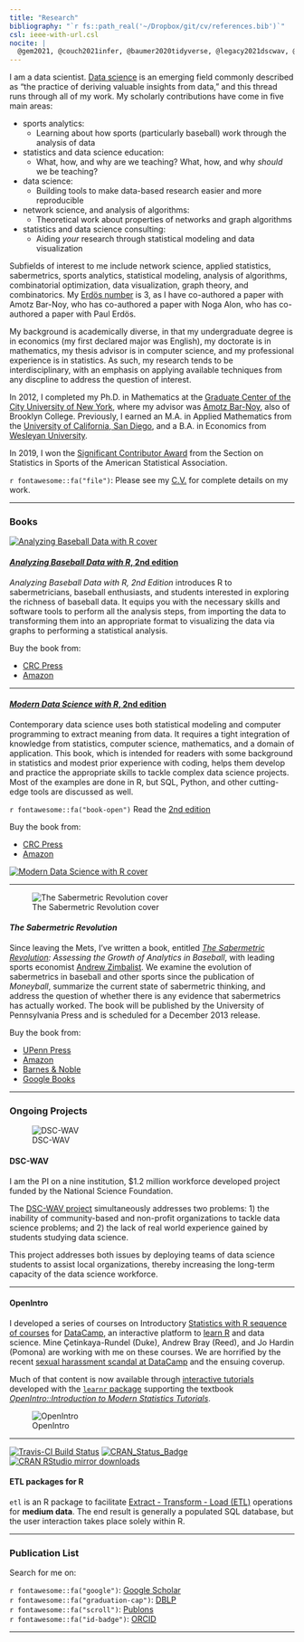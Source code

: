 ```yaml
---
title: "Research"
bibliography: "`r fs::path_real('~/Dropbox/git/cv/references.bib')`"
csl: ieee-with-url.csl
nocite: | 
  @gem2021, @couch2021infer, @baumer2020tidyverse, @legacy2021dscwav, @horton2021dscwav, @baumer2019fertile, @baumer2020mdsr, @baumer2019ethics, @baumer2017datacamp, @barresi2017, @gem2019, @zimbalist2018college, @albert2018analyzing, @baumer2016compete, @baumer2016etl, @baumer2018oxford, @mcnamara2017donoho, @williams2017, @baumer2016lessons, @gem2017, @baumer2017peerj, @pcmi2016guidelines, @baumer2016mdsr, @baumer2016eval, @barnoy2016setit, @baumer2015we, @bar2016changing, @baumer2015data, @hardin2015data, @baumer2015openwar, @bar2015average, @baumer2015star, @horton2015stage, @baumer2015r, @baumer2014r, @baumer2014war, @baumer2014analyzing, @baumer2013quantifying, @baumer2013tsr, @baumer2014social, @bogdanov2013weakest, @barnoy2013setit, @baumer2012thesis, @barnoy2012changing, @baumer2012parsing, @barnoy2011maximizing, @baumer2011modeling, @baumer2009usb, @baumer2008bpb, @stoudt2014pursuit, @baumer2010improved, @baumer2010mapping, @baumer2009asm, @baumer2015espn, @baumer2014applied, @gould2014big 
---
```

			  

I am a data scientist. [Data science](http://en.wikipedia.org/wiki/Data_science) is an emerging field commonly described as "the practice of deriving valuable insights from data," and this thread runs through all of my work. My scholarly contributions have come in five main areas: 

- sports analytics:
    - Learning about how sports (particularly baseball) work through the analysis of data
- statistics and data science education:
    - What, how, and why are we teaching? What, how, and why *should* we be teaching?
- data science:
    - Building tools to make data-based research easier and more reproducible
- network science, and analysis of algorithms:
    - Theoretical work about properties of networks and graph algorithms
- statistics and data science consulting:
    - Aiding *your* research through statistical modeling and data visualization

Subfields of interest to me include network science, applied statistics, sabermetrics, sports analytics, statistical modeling, analysis of algorithms, combinatorial optimization, data visualization, graph theory, and  combinatorics. My [Erd&ouml;s number](http://en.wikipedia.org/wiki/Erd%C5%91s_number) is 3, as I have co-authored a paper with Amotz Bar-Noy, who has co-authored a paper with Noga Alon, who has co-authored a paper with Paul Erd&ouml;s. 

My background is academically diverse, in that my undergraduate degree is in economics (my first declared major was English), my doctorate is in mathematics, my thesis advisor is in computer science, and my professional experience is in statistics. As such, my research tends to be interdisciplinary, with an emphasis on applying available techniques from any discpline to address the question of interest. 

In 2012, I completed my Ph.D. in Mathematics at the [Graduate Center of the City University of New York](http://gc.cuny.edu), where my advisor was [Amotz Bar-Noy](http://www.sci.brooklyn.cuny.edu/~amotz/), also of Brooklyn College. Previously, I earned an M.A. in Applied Mathematics from the [University of California, San Diego](http://math.ucsd.edu), and a B.A. in Economics from [Wesleyan University](http://www.wesleyan.edu). 

In 2019, I won the [Significant Contributor Award](https://community.amstat.org/sis/aboutus/honorees) from the Section on Statistics in Sports of the American Statistical Association. 

`r fontawesome::fa("file")`: Please see my [C.V.](baumer_cv.pdf) for complete details on my work. 

---

### Books


::: {.grid}

::: {.g-col-4}

[![Analyzing Baseball Data with R cover](https://images.tandf.co.uk/common/jackets/amazon/978081535/9780815353515.jpg)](https://baseballwithr.wordpress.com/)

:::

::: {.g-col-8}

#### [*Analyzing Baseball Data with R*, 2nd edition](https://baseballwithr.wordpress.com/)

*Analyzing Baseball Data with R, 2nd Edition* introduces R to sabermetricians, baseball enthusiasts, and students interested in exploring the richness of baseball data. It equips you with the necessary skills and software tools to perform all the analysis steps, from importing the data to transforming them into an appropriate format to visualizing the data via graphs to performing a statistical analysis.


Buy the book from:

* [CRC Press](https://www.crcpress.com/Analyzing-Baseball-Data-with-R-Second-Edition/Marchi-Albert-Baumer/p/book/9780815353515)
* [Amazon](https://www.amazon.com/Analyzing-Baseball-Data-Second-Chapman/dp/0815353510)

:::

:::

---

::: {.grid}

::: {.g-col-8}

#### [*Modern Data Science with R*, 2nd edition](http://mdsr-book.github.io)

Contemporary data science uses both statistical modeling and computer programming to extract meaning from data. It requires a tight integration of knowledge from statistics, computer science, mathematics, and a domain of application. This book, which is intended for readers with some background in statistics and modest prior experience with coding, helps them develop and practice the appropriate skills to tackle complex data science projects. Most of the examples are done in R, but SQL, Python, and other cutting-edge tools are discussed as well.


`r fontawesome::fa("book-open")` Read the [2nd edition](https://mdsr-book.github.io/mdsr2e)

Buy the book from:

* [CRC Press](https://www.crcpress.com/Modern-Data-Science-with-R/Baumer-Kaplan-Horton/p/book/9781498724487)
* [Amazon](https://www.amazon.com/Modern-Data-Science-Download-Statistical/dp/1498724485/)


:::

::: {.g-col-4}

[![Modern Data Science with R cover](https://mdsr-book.github.io/mdsr2e/gfx/mdsr2e_cover.png)](http://mdsr-book.github.io)

:::

:::
    
---


::: {.grid}

::: {.g-col-4}

![The Sabermetric Revolution cover](https://pennsylvania-press-us.imgix.net/covers/9780812223392.jpg)


:::

::: {.g-col-8}
  
  
#### *The Sabermetric Revolution*

Since leaving the Mets, I've written a book, entitled *[The Sabermetric Revolution](https://www.pennpress.org/9780812223392/the-sabermetric-revolution/): Assessing the Growth of Analytics in Baseball*, with leading sports economist [Andrew Zimbalist](https://en.wikipedia.org/wiki/Andrew_Zimbalist). We examine the evolution of sabermetrics in baseball and other sports since the publication of *Moneyball*, summarize the current state of sabermetric thinking, and address the question of whether there is any evidence that sabermetrics has actually worked. The book will be published by the University of Pennsylvania Press and is scheduled for a December 2013 release. 

Buy the book from:

* <a href="http://www.upenn.edu/pennpress/book/15168.html">UPenn Press</a>
* <a href="http://www.amazon.com/dp/0812245725">Amazon</a>
* <a href="http://www.barnesandnoble.com/w/the-sabermetric-revolution-benjamin-baumer/1115313029?ean=9780812245721">Barnes & Noble</a>
* <a href="http://books.google.com/books/about/The_Sabermetric_Revolution.html?id=gjYUnAEACAAJ">Google Books</a>

:::
:::

---

### Ongoing Projects


::: {.grid}

::: {.g-col-4}


![DSC-WAV](https://dsc-wav.github.io/www/gfx/dsc-wav_medallion_black.png)

:::

::: {.g-col-8}

#### DSC-WAV

I am the PI on a nine institution, $1.2 million workforce developed project funded by the National Science Foundation. 

The [DSC-WAV project](https://dsc-wav.github.io/www/) simultaneously addresses two problems: 1) the inability of community-based and non-profit organizations to tackle data science problems; and 2) the lack of real world experience gained by students studying data science. 

This project addresses both issues by deploying teams of data science students to assist local organizations, thereby increasing the long-term capacity of the data science workforce.

:::
:::

---


::: {.grid}

::: {.g-col-8}
  
#### OpenIntro
  
I developed a series of courses on Introductory [Statistics with R sequence of courses](https://www.datacamp.com/tracks/statistics-with-r) for [DataCamp](https://www.datacamp.com), an interactive platform to [learn R](https://www.datacamp.com/courses/free-introduction-to-r) and data science. Mine Çetinkaya-Rundel (Duke), Andrew Bray (Reed), and Jo Hardin (Pomona) are working with me on these courses. We are horrified by the recent [sexual harassment scandal at DataCamp](https://www.buzzfeednews.com/article/daveyalba/datacamp-sexual-harassment-metoo-tech-startup) and the ensuing coverup. 

Much of that content is now available through [interactive tutorials](https://openintrostat.github.io/ims-tutorials/) developed with the [`learnr` package](https://rstudio.github.io/learnr/) supporting the textbook *[OpenIntro::Introduction to Modern Statistics Tutorials](https://openintro-ims.netlify.app/)*.



:::

::: {.g-col-4}

![OpenIntro](https://openintrostat.github.io/ims-tutorials/logo/openintro-hex.png)

:::
:::

---


::: {.grid}

::: {.g-col-4}
  
[![Travis-CI Build Status](https://travis-ci.org/beanumber/etl.svg?branch=master)](https://travis-ci.org/beanumber/etl)
[![CRAN_Status_Badge](http://www.r-pkg.org/badges/version/etl)](https://cran.r-project.org/package=etl)
[![CRAN RStudio mirror downloads](http://cranlogs.r-pkg.org/badges/etl)](http://www.r-pkg.org/pkg/etl)


:::

::: {.g-col-8}

#### ETL packages for R

`etl` is an R package to facilitate [Extract - Transform - Load (ETL)](https://en.wikipedia.org/wiki/Extract,_transform,_load) operations for **medium data**. The end result is generally a populated SQL database, but the user interaction takes place solely within R.

:::
:::




---

### Publication List

Search for me on:

<div class="row">
  <div class="col-sm-3">
  `r fontawesome::fa("google")`: [Google Scholar](http://scholar.google.com/citations?hl=en&user=HWo0CDEAAAAJ)
  </div>
  <div class="col-sm-3">
  `r fontawesome::fa("graduation-cap")`: [DBLP](http://www.informatik.uni-trier.de/~ley/db/indices/a-tree/b/Baumer:Ben.html)
  </div>
  <div class="col-sm-3">
  `r fontawesome::fa("scroll")`: [Publons](http://publons.com/a/1553312/)
  </div>
  <div class="col-sm-3">
  `r fontawesome::fa("id-badge")`: [ORCID](https://orcid.org/0000-0002-3279-0516/)
  </div>
</div>


---




<!--

#. [Changing of the Guards: Strip Cover with Duty Cycling](http://www.sciencedirect.com/science/article/pii/S0304397514006549) (with A. Bar-Noy and D. Rawitz)  
    In *Theoretical Computer Science*, Special Issue,  610(B), pp. 135--148, 2016. [[pdf](pub/tcs2014_duty_cycling.pdf)]  
#. We Found the Smallest Non-autograph (with G. Bloom, Y. Wei)  
    *Discussiones Mathematicae Graph Theory*, in press. [[arXiv](http://arxiv.org/abs/1511.03913)]
#. [A Data Science Course for Undergraduates: Thinking with Data](http://www.tandfonline.com/doi/abs/10.1080/00031305.2015.1081105)  
    *The American Statistician*, 69(4), pp. 334-342, 2015. [[arXiv](http://arxiv.org/abs/1503.05570)]
#. Star Search: Effective Subgroups in Collaborative Social Networks (with G. Rabanca, P. Basu, A. Bar-Noy)  
    [*ASONAM '15*](http://asonam.cpsc.ucalgary.ca/2015/AcceptedIndustrialTrack.php), 2015.
#. [openWAR: An Open Source System for Overall Player Performance in MLB](http://www.degruyter.com/view/j/jqas.2015.11.issue-2/jqas-2014-0098/jqas-2014-0098.xml) (with S. Jensen and G. Matthews)  
  	*Journal of Quantitative Analysis in Sports*, editor's choice, 11(2), pp. 69--84, 2015 [[arXiv](http://arxiv.org/abs/1312.7158) |<a href="pub/openWARtalk.pdf">slides</a>]
#. [Setting the stage for data science: integration of data management skills in introductory and second courses in statistics](http://chance.amstat.org/2015/04/setting-the-stage/) (with N. Horton and H. Wickham)  
    *Chance*, 28(1). [[arXiv](http://arxiv.org/abs/1502.00318)]
#. [R Markdown](http://onlinelibrary.wiley.com/doi/10.1002/wics.1348/abstract) (with D. Udwin)  
  *Wiley Interdisciplinary Reviews: Computational Statistics*, 7(3), 2015. [[arXiv](http://arxiv.org/abs/1501.01613)]
#. [In Pursuit of Perfection:  An Ensemble Method for Predicting March Madness Match-Up Probabilities](http://www.amstat.org/meetings/jsm/2014/onlineprogram/AbstractDetails.cfm?abstractid=314074) (with S. Stoudt and L. Santana)  
    In *JSM Proceedings*, Statistics in Sports Section, 2014. [[pdf](pub/jsm2014_perfect_bracket.pdf)]
#. Teaching Precursors of Data Science In Introductory and Second Courses in Statistics (with N. Horton and H. Wickham)  
    In *ICOTS 9*, contributed paper C164, 2014. [[arXiv](http://arxiv.org/abs/1401.3269)]
#. Social-Communication Composite Networks (with P. Basu, A. Bar-Noy, C. Chau)  
    In [*Opportunistic Mobile Social Networks*](http://www.crcpress.com/product/isbn/9781466594944), CRC Press, Ch. 1, pp. 1--36, July 2014. [[pdf](pub/social-comm-composite-networks.pdf)]
#. [R Markdown: Integrating A Reproducible Analysis Tool into Introductory Statistics](http://escholarship.org/uc/item/90b2f5xh) (with  M. Cetinkaya-Rundel, A. Bray, L. Loi, N. Horton)  
		*Technology Innovations in Statistics Education*, 8(1), 2014. [[arXiv](http://arxiv.org/pdf/1402.1894v1)]
#. [Average Case Network Lifetime on an Interval with Adjustable Sensing Ranges](http://link.springer.com/article/10.1007%2Fs00453-013-9853-5) (with A. Bar-Noy)  
		*Algorithmica*, 72(1), pp 148-166, 2015. [[pdf](pub/algorithmica2013_average.pdf)]
#. [There is No Avoiding WAR](http://chance.amstat.org/2014/09/avoiding-war/) (with G. Matthews)  
    *Chance*, 27 (3), pp. 41-44, 2014.
#. [Quanitfying Market Inefficiencies in the Baseball Players' Market](http://www.palgrave-journals.com/eej/journal/vaop/ncurrent/full/eej201343a.html) (with A. Zimbalist)  
		*Eastern Economic Journal*, 40(4), pp. 488-498, 2013. [[pdf](pub/eej2013_quantifying.pdf)]
#. [As Strong as the Weakest Link: Mining Diverse Cliques in Weighted Graphs](http://www.ecmlpkdd2013.org/accepted-papers/) (with P. Bogdanov, P. Basu, A. Bar-Noy, and A. Singh)  
		In *ECML/PKDD '13*, pp. 525-540, 2013. [[pdf](pub/ecml2013_weakest.pdf) | [supplement pdf](pub/ecml2013_weakest_supplement.pdf)]
#. [Sensor Strip Cover: Maximizing Network Lifetime on an Interval](http://proquest.umi.com/pqdlink?did=2677679131&Fmt=7&clientI d=79356&RQT=309&VName=PQD)  
		Ph.D. Thesis, *ProQuest* AAT 3508641, 2012.	[<a href="pub/thesis2012.pdf">pdf</a>]
#. [Parsing the Relationship between Baserunning and Batting Abilities within Lineups](http://www.degruyter.com/view/j/jqas.2012.8.issue-2/1559-0410.1429/1559-0410.1429.xml?format=INT) (with B. Null and J. Piette)  
		*Journal of Quantitative Analysis in Sports*: 8(2):8, 2012. [<a href="pub/nessis2011_baserunning.pdf">pdf</a> | <a href="pub/nessis2011_gradient_poster.pdf">poster</a>]
#. [Changing of the Guards: Strip Cover with Duty Cycling](http://www.springerlink.com/content/k178h4323373w25w/) (with A. Bar-Noy and D. Rawitz)  
		In *SIROCCO '12*, pp. 36-47, 2012. [<a href="pub/sirocco2012_duty_cycling.pdf">pdf</a> | <a href="pub/sirocco2012_duty_cycling_slides.pdf">slides</a>]
#. [Brief Announcement: Set It and Forget It: Approximating the Set Once Strip Cover Problem](http://dl.acm.org/citation.cfm?id=2486162) (with A. Bar-Noy and D. Rawitz)  
		In *SPAA '13*, pp. 105-107, 2013. [<a href="pub/icalp2012_set-once.pdf">pdf</a> | <a href="http://arxiv.org/abs/1204.1082">arXiv</a>]
#. [Maximizing Network Lifetime on the Line with Adjustable Sensing Ranges](http://www.springerlink.com/content/t126887151888kw2/) (with A. Bar-Noy)  
		In *ALGOSENSORS '11*, pp. 28-41, 2011. [<a href="pub/algosensors2011_lifetime.pdf">pdf</a> | <a href="pub/algosensors2011_lifetime_slides.pdf">slides</a>]
#. [Modeling and Analysis of Composite Network Embeddings](http://dl.acm.org/citation.cfm?id=2068956) (with A. Bar-Noy and P. Basu)  
		In *MSWiM '11*, pp. 341-350, 2011. [<a href="pub/mswim2011_composite_stretch.pdf">pdf</a>]
#. Improved Estimates for the Impact of Baserunning in Baseball (with P. Terlecky)  
    In *JSM Proceedings*, Statistics in Sports Section, 2010. [<a href="pub/jsm2010_improved_baserunning.pdf">pdf</a>]
#. Mapping Batter Ability in Baseball: A Study in Spatial Modeling (with D. Draghicescu)  
		In *JSM Proceedings*, Statistics in Sports Section, 2010. [<a href="pub/jsm2010_hotzone_estimation.pdf">pdf</a>]
#. A Survey of Methods for the Evaluation of Defensive Ability in Major League Baseball (with A. Galdi and R. Sebastian)  
    In *JSM Proceedings*, Statistics in Sports Section, 2009. [<a href="pub/jsm2009_fielding_metrics.pdf">pdf</a>]
#. [Using Simulation to Estimate the Impact of Baserunning Ability in Baseball](http://www.bepress.com/jqas/vol5/iss2/8/)  
		*Journal of Quantitative Analysis in Sports*: 5(2):8, 2009.
#. [Why On-Base Percentage is a Better Indicator of Future Performance than Batting Average: An Algebraic Proof](http://www.bepress.com/jqas/vol4/iss2/3/)  
		*Journal of Quantitative Analysis in Sports*: 4(2):3, 2008.
-->
	